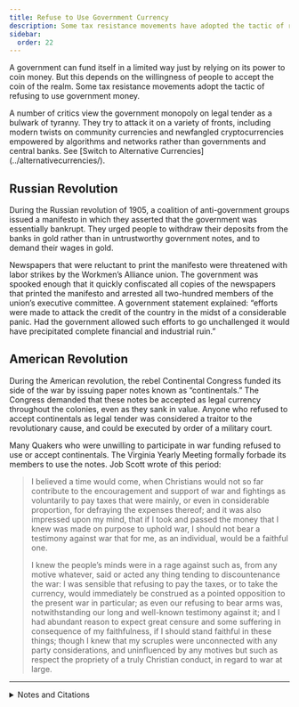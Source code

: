 ```yaml
---
title: Refuse to Use Government Currency
description: Some tax resistance movements have adopted the tactic of refusing to use government money.
sidebar:
  order: 22
---
```


A government can fund itself in a limited way just by relying on its power to coin money.
But this depends on the willingness of people to accept the coin of the realm.
Some tax resistance movements adopt the tactic of refusing to use government money.

<Aside type="note" title="See also">
A number of critics view the government monopoly on legal tender as a bulwark of tyranny.
They try to attack it on a variety of fronts, including modern twists on community currencies and newfangled cryptocurrencies empowered by algorithms and networks rather than governments and central banks.
See [Switch to Alternative Currencies](../alternativecurrencies/).
</Aside>

## <Badge text="Example" size="medium" /> Russian Revolution

During the Russian revolution of 1905, a coalition of anti-government groups issued a manifesto in which they asserted that the government was essentially bankrupt.
They urged people to withdraw their deposits from the banks in gold rather than in untrustworthy government notes, and to demand their wages in gold.

Newspapers that were reluctant to print the manifesto were threatened with labor strikes by the Workmen’s Alliance union.
The government was spooked enough that it quickly confiscated all copies of the newspapers that printed the manifesto and arrested all two-hundred members of the union’s executive committee.
A government statement explained: “efforts were made to attack the credit of the country in the midst of a considerable panic.
Had the government allowed such efforts to go unchallenged it would have precipitated complete financial and industrial ruin.”

## <Badge text="Example" size="medium" /> American Revolution

During the American revolution, the rebel Continental Congress funded its side of the war by issuing paper notes known as “continentals.”
The Congress demanded that these notes be accepted as legal currency throughout the colonies, even as they sank in value.
Anyone who refused to accept continentals as legal tender was considered a traitor to the revolutionary cause, and could be executed by order of a military court.

Many Quakers who were unwilling to participate in war funding refused to use or accept continentals.
The Virginia Yearly Meeting formally forbade its members to use the notes.
Job Scott wrote of this period:

> I believed a time would come, when Christians would not so far contribute to the encouragement and support of war and fightings as voluntarily to pay taxes that were mainly, or even in considerable proportion, for defraying the expenses thereof; and it was also impressed upon my mind, that if I took and passed the money that I knew was made on purpose to uphold war, I should not bear a testimony against war that for me, as an individual, would be a faithful one.
>
> I knew the people’s minds were in a rage against such as, from any motive whatever, said or acted any thing tending to discountenance the war: I was sensible that refusing to pay the taxes, or to take the currency, would immediately be construed as a pointed opposition to the present war in particular; as even our refusing to bear arms was, notwithstanding our long and well-known testimony against it; and I had abundant reason to expect great censure and some suffering in consequence of my faithfulness, if I should stand faithful in these things; though I knew that my scruples were unconnected with any party considerations, and uninfluenced by any motives but such as respect the propriety of a truly Christian conduct, in regard to war at large.

<Aside type="wikipedia" title="Wikipedia">
  <WikipediaBadge title="Seigniorage" />
  <WikipediaBadge title="Saint Petersburg Soviet" />
  <WikipediaBadge title="Continental Congress" />
  <WikipediaBadge title="Early American currency" />
  <WikipediaBadge title="Quakers" />
</Aside>

---

<details>
<summary>Notes and Citations</summary>

* “Riga Now in Flames, Rebels Control Country”, “Exciting Scenes at Arrest of Workmen’s Alliance Committee,” and “Government Defines Position Clearly” <i>New York Herald</i> 19 December 1905, p. 4
* Scott, Job “I Was Greatly Exercised in Spirit” <i>American Quaker War Tax Resistance</i>, 2nd ed. (2011) pp. 94–95 [<i>Journal of the Life, Travels, and Gospel Labours, of that Faithful Servant and Minister of Christ, Job Scott</i> (1798) [pp. 42–44](https://archive.org/details/ajournallifetra00scotgoog/page/n58/mode/2up)]

</details>
